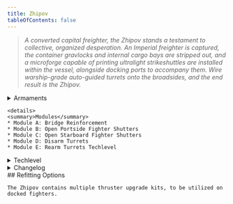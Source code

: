 ```yaml
---
title: Zhipov
tableOfContents: false
---
```


<Tabs>

  <TabItem label="Info" icon="information">

  > *A converted capital freighter, the Zhipov stands a testament to collective, organized desperation. An Imperial freighter is captured, the container gravlocks and internal cargo bays are stripped out, and a microforge capable of printing ultralight strikeshuttles are installed within the vessel, alongside docking ports to accompany them. Wire warship-grade auto-guided turrets onto the broadsides, and the end result is the Zhipov.*

  <details>
    <summary>Armaments</summary>
    * Turrets
      * 2 x 'Swarmer' autorocket pods 
      * 2 x 23mm automated ballistic turrets 
      * 6 x 'Gran Sudaruska' point defense turrets
  </details>

    <details>
    <summary>Modules</summary>
    * Module A: Bridge Reinforcement 
    * Module B: Open Portside Fighter Shutters 
    * Module C: Open Starboard Fighter Shutters 
    * Module D: Disarm Turrets 
    * Module E: Rearm Turrets Techlevel
  </details>

  <details>
    <summary>Techlevel</summary>
    > <TechLevel tech='Midtech' />
  </details>

  <details>
    <summary>Changelog</summary>
    None.
  </details>

  </TabItem>

  <TabItem label="Guide" icon="open-book">
    ## Refitting Options

    The Zhipov contains multiple thruster upgrade kits, to be utilized on docked fighters.
  </TabItem>

</Tabs>